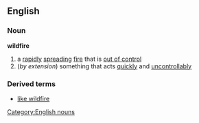 ==English==
===Noun===
'''wildfire'''
#a [[rapidly]] [[spreading]] [[fire]] that is [[out of control]]
#(''by extension'') something that acts [[quickly]] and [[uncontrollably]]
===Derived terms===
*[[like wildfire]]
[[Category:English nouns]]
